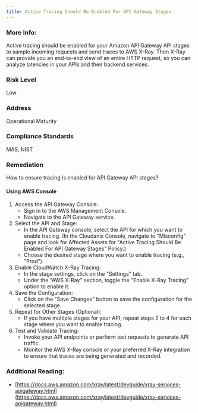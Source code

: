 ```yaml
---
title: Active Tracing Should Be Enabled For API Gateway Stages
---
```


### More Info:

Active tracing should be enabled for your Amazon API Gateway API stages to sample incoming requests and send traces to AWS X-Ray. Then X-Ray can provide you an end-to-end view of an entire HTTP request, so you can analyze latencies in your APIs and their backend services.

### Risk Level

Low

### Address

Operational Maturity

### Compliance Standards

MAS, NIST

### Remediation

How to ensure tracing is enabled for API Gateway API stages?

#### Using AWS Console

1. Access the API Gateway Console:
   - Sign in to the AWS Management Console.
   - Navigate to the API Gateway service.
2. Select the API and Stage:
   - In the API Gateway console, select the API for which you want to enable tracing.
     (In the Cloudanix Console, navigate to "Misconfig" page and look for Affected Assets for "Active Tracing Should Be Enabled For API Gateway Stages" Policy.)
   - Choose the desired stage where you want to enable tracing (e.g., "Prod").
3. Enable CloudWatch X-Ray Tracing:
   - In the stage settings, click on the "Settings" tab.
   - Under the "AWS X-Ray" section, toggle the "Enable X-Ray Tracing" option to enable it.
4. Save the Configuration:
   - Click on the "Save Changes" button to save the configuration for the selected stage.
5. Repeat for Other Stages (Optional):
   - If you have multiple stages for your API, repeat steps 2 to 4 for each stage where you want to enable tracing.
6. Test and Validate Tracing:
   - Invoke your API endpoints or perform test requests to generate API traffic.
   - Monitor the AWS X-Ray console or your preferred X-Ray integration to ensure that traces are being generated and recorded.

### Additional Reading:

- [https://docs.aws.amazon.com/xray/latest/devguide/xray-services-apigateway.html](https://docs.aws.amazon.com/xray/latest/devguide/xray-services-apigateway.html)
